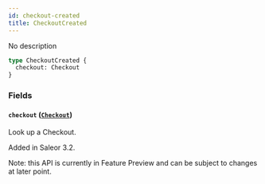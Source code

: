 ```yaml
---
id: checkout-created
title: CheckoutCreated
---
```



No description

```graphql
type CheckoutCreated {
  checkout: Checkout
}
```


### Fields

#### `checkout` ([`Checkout`](../../../developer/api-reference/objects/checkout))

Look up a Checkout.

Added in Saleor 3.2.

Note: this API is currently in Feature Preview and can be subject to changes at later point.




